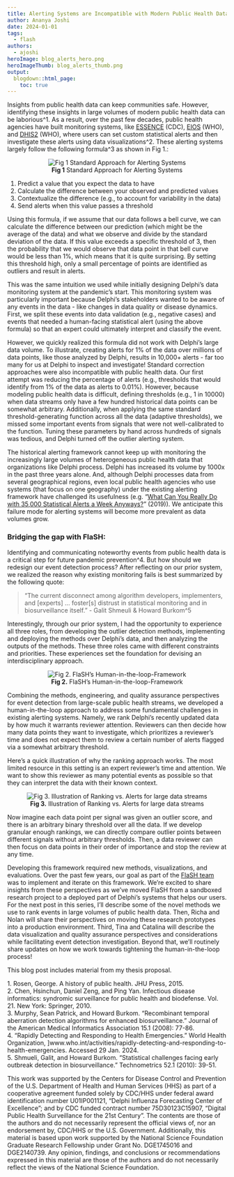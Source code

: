 ```yaml
---
title: Alerting Systems are Incompatible with Modern Public Health Data Monitoring 
author: Ananya Joshi
date: 2024-01-01
tags:
  - flash
authors:
  - ajoshi
heroImage: blog_alerts_hero.png
heroImageThumb: blog_alerts_thumb.png
output:
  blogdown::html_page:
    toc: true
---
```

Insights from public health data can keep communities safe. However, identifying these insights in large volumes of modern public health data can be laborious^1. As a result, over the past few decades, public health agencies have built monitoring systems, like [ESSENCE](https://www.cdc.gov/nssp/new-users.html) (CDC), [EIOS](https://www.who.int/initiatives/eios) (WHO), and [DHIS2](https://dhis2.org/) (WHO), where users can set custom statistical alerts and then investigate these alerts using data visualizations^2. These alerting systems largely follow the following formula^3 as shown in Fig 1.:


<center>
![**Fig 1** Standard Approach for Alerting Systems](/blog/2024-01-30-flash-framework/image3.png)</center>

1. Predict a value that you expect the data to have
2. Calculate the difference between your observed and predicted values 
3. Contextualize the difference (e.g., to account for variability in the data)
4. Send alerts when this value passes a threshold

Using this formula, if we assume that our data follows a bell curve, we can calculate the difference between our prediction (which might be the average of the data) and what we observe and divide by the standard deviation of the data. If this value exceeds a specific threshold of 3, then the probability that we would observe that data point in that bell curve would be less than 1%, which means that it is quite surprising. By setting this threshold high, only a small percentage of points are identified as outliers and result in alerts.

This was the same intuition we used while initially designing Delphi's data monitoring system at the pandemic's start. This monitoring system was particularly important because Delphi's stakeholders wanted to be aware of any events in the data - like changes in data quality or disease dynamics. First, we split these events into data validation (e.g., negative cases) and events that needed a human-facing statistical alert (using the above formula) so that an expert could ultimately interpret and classify the event. 

However, we quickly realized this formula did not work with Delphi's large data volume. To illustrate, creating alerts for 1% of the data over millions of data points, like those analyzed by Delphi, results in 10,000+ alerts - far too many for us at Delphi to inspect and investigate! Standard correction approaches were also incompatible with public health data. Our first attempt was reducing the percentage of alerts (e.g., thresholds that would identify from 1% of the data as alerts to 0.01%). However, because modeling public health data is difficult, defining thresholds (e.g., 1 in 10000) when data streams only have a few hundred historical data points can be somewhat arbitrary. Additionally, when applying the same standard threshold-generating function across all the data (adaptive thresholds), we missed some important events from signals that were not well-calibrated to the function. Tuning these parameters by hand across hundreds of signals was tedious, and Delphi turned off the outlier alerting system. 

The historical alerting framework cannot keep up with monitoring the increasingly large volumes of heterogeneous public health data that organizations like Delphi process. Delphi has increased its volume by 1000x in the past three years alone. And, although Delphi processes data from several geographical regions, even local public health agencies who use systems (that focus on one geography) under the existing alerting framework have challenged its usefulness (e.g. "[What Can You Really Do with 35,000 Statistical Alerts a Week Anyways?](https://www.ncbi.nlm.nih.gov/pmc/articles/PMC6606136/)" (2019)). We anticipate this failure mode for alerting systems will become more prevalent as data volumes grow. 

### Bridging the gap with FlaSH:

Identifying and communicating noteworthy events from public health data is a critical step for future pandemic prevention^4. But how should we redesign our event detection process? 
After reflecting on our prior system, we realized the reason why existing monitoring fails is best summarized by the following quote: 

<blockquote>
"The current disconnect among algorithm developers, implementers, and [experts] … foster[s] distrust in statistical monitoring and in biosurveillance itself."  - Galit Shmeuli & Howard Burkom^5
</blockquote>
    
Interestingly, through our prior system, I had the opportunity to experience all three roles, from developing the outlier detection methods, implementing and deploying the methods over Delphi's data, and then analyzing the outputs of the methods. These three roles came with different constraints and priorities. These experiences set the foundation for devising an interdisciplinary approach. 

<center>
![**Fig 2.** FlaSH's Human-in-the-loop-Framework](/blog/2024-01-30-flash-framework/image2.png)</center>

Combining the methods, engineering, and quality assurance perspectives for event detection from large-scale public health streams, we developed a human-in-the-loop approach to address some fundamental challenges in existing alerting systems. Namely, we rank Delphi's recently updated data by how much it warrants reviewer attention. Reviewers can then decide how many data points they want to investigate, which prioritizes a reviewer's time and does not expect them to review a certain number of alerts flagged via a somewhat arbitrary threshold. 

Here's a quick illustration of why the ranking approach works. The most limited resource in this setting is an expert reviewer's time and attention. We want to show this reviewer as many potential events as possible so that they can interpret the data with their known context. 

<center>
![**Fig 3.** Illustration of Ranking vs. Alerts for large data streams](/blog/2024-01-30-flash-framework/image1.png)</center>

Now imagine each data point per signal was given an outlier score, and there is an arbitrary binary threshold over all the data. If we develop granular enough rankings, we can directly compare outlier points between different signals without arbitrary thresholds. Then, a data reviewer can then focus on data points in their order of importance and stop the review at any time. 

Developing this framework required new methods, visualizations, and evaluations. Over the past few years, our goal as part of the [FlaSH team](https://delphi.cmu.edu/blog/2024/01/01/introducing-the-flash-group/) was to implement and iterate on this framework. We're excited to share insights from these perspectives as we've moved FlaSH from a sandboxed research project to a deployed part of Delphi's systems that helps our users. For the next post in this series, I'll describe some of the novel methods we use to rank events in large volumes of public health data. Then, Richa and Nolan will share their perspectives on moving these research prototypes into a production environment. Third, Tina and Catalina will describe the data visualization and quality assurance perspectives and considerations while facilitating event detection investigation. Beyond that, we'll routinely share updates on how we work towards tightening the human-in-the-loop process!

This blog post includes material from my thesis proposal. 

<a id="#link1">1.</a>  Rosen, George. A history of public health. JHU Press, 2015.  <br>
<a id="#link2">2.</a>  Chen, Hsinchun, Daniel Zeng, and Ping Yan. Infectious disease informatics: syndromic surveillance for public health and biodefense. Vol. 21. New York: Springer, 2010. <br>
<a id="#link3">3.</a>  Murphy, Sean Patrick, and Howard Burkom. "Recombinant temporal aberration detection algorithms for enhanced biosurveillance." Journal of the American Medical Informatics Association 15.1 (2008): 77-86. <br>
<a id="#link4">4.</a> “Rapidly Detecting and Responding to Health Emergencies.” World Health Organization, ]www.who.int/activities/rapidly-detecting-and-responding-to-health-emergencies. Accessed 29 Jan. 2024. <br>
<a id="#link5">5.</a> Shmueli, Galit, and Howard Burkom. "Statistical challenges facing early outbreak detection in biosurveillance." Technometrics 52.1 (2010): 39-51.

This work was supported by the Centers for Disease Control and Prevention of the U.S. Department of Health and Human Services (HHS) as part of a cooperative agreement funded solely by CDC/HHS under federal award identification number U01IP001121, “Delphi Influenza Forecasting Center of Excellence”; and by CDC funded contract number 75D30123C15907, "Digital Public Health Surveillance for the 21st Century". The contents are those of the authors and do not necessarily represent the official views of, nor an endorsement by, CDC/HHS or the U.S. Government. Additionally, this material is based upon work supported by the National Science Foundation Graduate Research Fellowship under Grant No. DGE1745016 and DGE2140739. Any opinion, findings, and conclusions or recommendations expressed in this material are those of the authors and do not necessarily reflect the views of the National Science Foundation.
